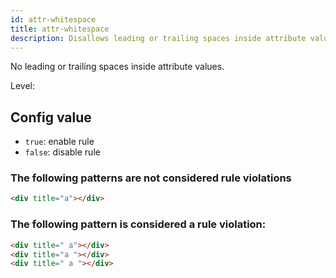 ```yaml
---
id: attr-whitespace
title: attr-whitespace
description: Disallows leading or trailing spaces inside attribute values to ensure clean and valid HTML.
---
```



No leading or trailing spaces inside attribute values.

Level: <Badge text="Error" variant="danger" />

## Config value

- `true`: enable rule
- `false`: disable rule

### The following patterns are **not** considered rule violations

```html
<div title="a"></div>
```

### The following pattern is considered a rule violation:

```html
<div title=" a"></div>
<div title="a "></div>
<div title=" a "></div>
```
